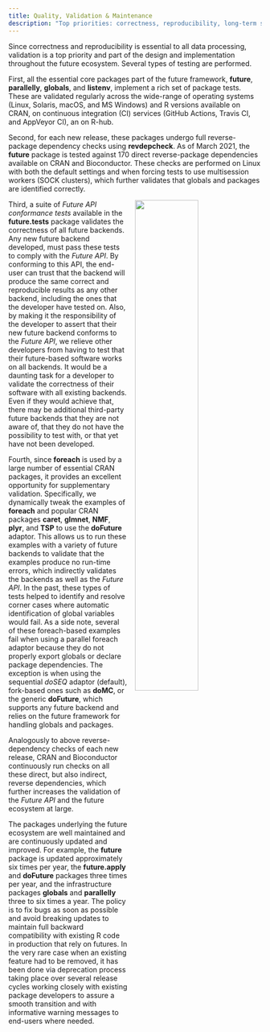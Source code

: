 ```yaml
---
title: Quality, Validation & Maintenance
description: "Top priorities: correctness, reproducibility, long-term stability, and trust"
---
```


Since correctness and reproducibility is essential to all data
processing, validation is a top priority and part of the design and
implementation throughout the future ecosystem.  Several types of
testing are performed.

First, all the essential core packages part of the future framework,
**future**, **parallelly**, **globals**, and **listenv**,
implement a rich set of package tests.  These are validated regularly
across the wide-range of operating systems (Linux, Solaris, macOS, and
MS Windows) and R versions available on CRAN, on continuous
integration (CI) services (GitHub Actions, Travis CI, and AppVeyor
CI), an on R-hub.

Second, for each new release, these packages undergo full
reverse-package dependency checks
using **revdepcheck**.  As of March 2021,
the **future** package is tested against 170 direct reverse-package
dependencies available on CRAN and Bioconductor.  These checks are
performed on Linux with both the default settings and when forcing
tests to use multisession workers (SOCK clusters), which further
validates that globals and packages are identified correctly.

<div>
<img src="images/future.tests-screencast.gif" style="width: 50%; padding-left: 2ex; padding-bottom: 1ex; float: right;"/>
Third, a suite of _Future API conformance tests_ available in the
**future.tests** package validates the
correctness of all future backends.  Any new future backend developed,
must pass these tests to comply with the _Future API_.  By
conforming to this API, the end-user can trust that the backend will
produce the same correct and reproducible results as any other
backend, including the ones that the developer have tested on.  Also,
by making it the responsibility of the developer to assert that their
new future backend conforms to the _Future API_, we relieve other
developers from having to test that their future-based software works
on all backends.  It would be a daunting task for a developer to
validate the correctness of their software with all existing
backends. Even if they would achieve that, there may be additional
third-party future backends that they are not aware of, that they do
not have the possibility to test with, or that yet have not been
developed.
</div>

Fourth, since **foreach** is used by a large number of essential
CRAN packages, it provides an excellent opportunity for supplementary
validation. Specifically, we dynamically tweak the examples of
**foreach** and popular CRAN packages **caret**,
**glmnet**, **NMF**, **plyr**, and **TSP** to use
the **doFuture** adaptor.  This allows us
to run these examples with a variety of future backends to validate
that the examples produce no run-time errors, which indirectly
validates the backends as well as the _Future API_.  In the past,
these types of tests helped to identify and resolve corner cases where
automatic identification of global variables would fail.  As a side
note, several of these foreach-based examples fail when using a
parallel foreach adaptor because they do not properly export globals
or declare package dependencies.  The exception is when using the
sequential
_doSEQ_ adaptor (default), fork-based ones such as **doMC**, or
the generic **doFuture**, which supports any future backend and
relies on the future framework for handling globals and
packages.

Analogously to above reverse-dependency checks of each new release,
CRAN and Bioconductor continuously run checks on all these direct, but
also indirect, reverse dependencies, which further increases the
validation of the _Future API_ and the future ecosystem at large.

The packages underlying the future ecosystem are well maintained and
are continuously updated and improved.  For example, the **future**
package is updated approximately six times per year, the
**future.apply** and **doFuture** packages three times per year, and
the infrastructure packages **globals** and **parallelly** three to
six times a year.  The policy is to fix bugs as soon as possible and
avoid breaking updates to maintain full backward compatibility with
existing R code in production that rely on futures.  In the very rare
case when an existing feature had to be removed, it has been done via
deprecation process taking place over several release cycles working
closely with existing package developers to assure a smooth transition
and with informative warning messages to end-users where needed.
